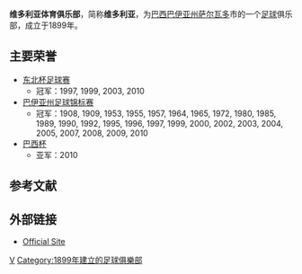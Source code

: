 {{distinguish|維多利亞體育會|維多利亞足球會}}
{{noteTA|G1=足球|G2=南美球會}}
{{Infobox football club
| clubname   = 維多利亞
| image      = 
| fullname   = 维多利亚体育俱乐部
| nickname   = ''Leão da Barra''
| founded    = 1899年
| ground     = [[巴西|巴西]][[薩爾瓦多_(巴西)|薩爾瓦多]][[Barradão|Barradão]]
| capacity   = 35,632<ref>{{cite web |url=http://www.cbf.com.br/cnef/cnef.pdf |title=存档副本 |accessdate=2011-04-20  |deadurl=yes |archiveurl=https://web.archive.org/web/20131224105622/http://www.cbf.com.br/cnef/cnef.pdf |archivedate=2013-12-24 }}</ref>
| chairman   = [[Alexi_Portela|Alexi Portela]]
| manager    = [[Caio_Júnior|Caio Júnior]]
| league     = [[巴西足球丙級聯賽|巴西足球丙級聯賽]]
| season     = 2021
| position   = 巴乙，第 18 位（降班）
| pattern_la1=ecv09h
| pattern_b1=_ecv09h
| pattern_ra1=_ecv09h
| pattern_sh1=_ecv09h
| pattern_so1=_ecv09h
| leftarm1=FF0000
| body1=FFFFFF
| rightarm1=000000
| shorts1=000000
| socks1=000000
| pattern_la2=_redborder
| pattern_b2=_ecv09a
| pattern_ra2=_blackborder
| pattern_sh2=_ecv09a
| pattern_so2=_ecv09a
| leftarm2=FFFFFF
| body2=FFFFFF
| rightarm2=FF0000
| shorts2=FFFFFF
| socks2=FFFFFF
| pattern_la3=_ecv09t
| pattern_b3=_ecv09T
| pattern_ra3=_ecv09t
| pattern_sh3=_ecv09h
| leftarm3=000000
| body3=FFFFFF
| rightarm3=000000
| shorts3=000000
| socks3=000000
| American=true
}}
'''维多利亚体育俱乐部'''，简称'''维多利亚'''，为[[巴西|巴西]][[巴伊亚州|巴伊亚州]][[萨尔瓦多_(巴西)|萨尔瓦多]]市的一个[[足球|足球]]俱乐部，成立于1899年。

== 主要荣誉 ==
* [[东北杯足球赛|东北杯足球赛]]
**冠军：1997, 1999, 2003, 2010
*[[巴伊亚州足球锦标赛|巴伊亚州足球锦标赛]]
**冠军：1908, 1909, 1953, 1955, 1957, 1964, 1965, 1972, 1980, 1985, 1989, 1990, 1992, 1995, 1996, 1997, 1999, 2000, 2002, 2003, 2004, 2005, 2007, 2008, 2009, 2010
*[[巴西杯|巴西杯]]
**亚军：2010

== 参考文献 ==
<references/>

==外部链接==
*[http://www.ecvitoria.com.br/ Official Site] {{Wayback|url=http://www.ecvitoria.com.br/ |date=20120327234342 }}

{{巴甲}}
[[Category:巴西足球俱乐部|V]]
[[Category:1899年建立的足球俱樂部|Category:1899年建立的足球俱樂部]]
